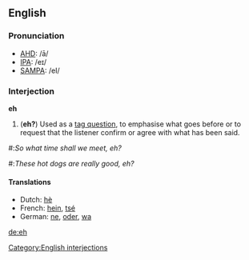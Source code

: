 ==English==
===Pronunciation===

*[[w:AHD|AHD]]: /ā/
*[[w:IPA|IPA]]: /eɪ/
*[[w:SAMPA|SAMPA]]: /eI/

===Interjection===
[[Category:English interjections]]
'''eh'''

#('''eh?''') Used as a [[tag question]], to emphasise what goes before or to request that the listener confirm or agree with what has been said.
<!--other definitions?-->
#:''So what time shall we meet, eh?''
#:''These hot dogs are really good, eh?''

====Translations====
*Dutch: [[hè]]
*French: [[hein]], [[tsé]]
*German: [[ne]], [[oder]], [[wa]]

[[de:eh]]